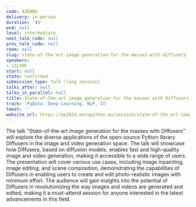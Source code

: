 ```yaml
---
code: A3EWQU
delivery: in-person
duration: '45'
end: null
level: intermediate
next_talk_code: null
prev_talk_code: null
room: null
slug: state-of-the-art-image-generation-for-the-masses-with-diffusers
speakers:
- JJLYHF
start: null
state: confirmed
submission_type: Talk (long session)
talks_after: null
talks_in_parallel: null
title: State-of-the-art image generation for the masses with Diffusers
track: 'PyData: Deep Learning, NLP, CV'
tweet: ''
website_url: https://ep2024.europython.eu/session/state-of-the-art-image-generation-for-the-masses-with-diffusers
---
```


The talk "State-of-the-art image generation for the masses with Diffusers" will explore the diverse applications of the open-source Python library Diffusers in the image and video generation space. The talk will showcase how Diffusers, based on diffusion models, enables fast and high-quality image and video generation, making it accessible to a wide range of users. The presentation will cover various use cases, including image inpainting, image editing, and scene composition, demonstrating the capabilities of Diffusers in enabling users to create and edit photo-realistic images with minimum effort. The audience will gain insights into the potential of Diffusers in revolutionizing the way images and videos are generated and edited, making it a must-attend session for anyone interested in the latest advancements in this field.
